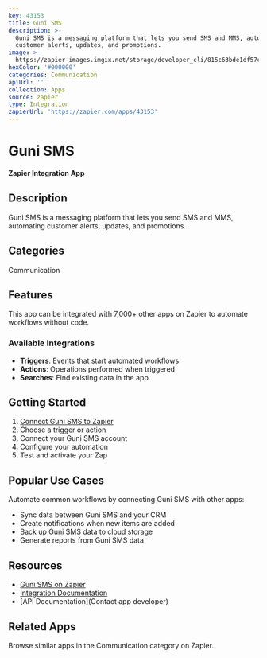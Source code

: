 ```yaml
---
key: 43153
title: Guni SMS
description: >-
  Guni SMS is a messaging platform that lets you send SMS and MMS, automating
  customer alerts, updates, and promotions.
image: >-
  https://zapier-images.imgix.net/storage/developer_cli/815c63bde1df57cbf1fd491b7512276b.png?auto=format%2Ccompress&ixlib=python-3.0.0&q=50
hexColor: '#000000'
categories: Communication
apiUrl: ''
collection: Apps
source: zapier
type: Integration
zapierUrl: 'https://zapier.com/apps/43153'
---
```

# Guni SMS

**Zapier Integration App**

## Description

Guni SMS is a messaging platform that lets you send SMS and MMS, automating customer alerts, updates, and promotions.

## Categories

Communication

## Features

This app can be integrated with 7,000+ other apps on Zapier to automate workflows without code.

### Available Integrations

- **Triggers**: Events that start automated workflows
- **Actions**: Operations performed when triggered
- **Searches**: Find existing data in the app

## Getting Started

1. [Connect Guni SMS to Zapier](https://zapier.com/apps/43153)
2. Choose a trigger or action
3. Connect your Guni SMS account
4. Configure your automation
5. Test and activate your Zap

## Popular Use Cases

Automate common workflows by connecting Guni SMS with other apps:

- Sync data between Guni SMS and your CRM
- Create notifications when new items are added
- Back up Guni SMS data to cloud storage
- Generate reports from Guni SMS data

## Resources

- [Guni SMS on Zapier](https://zapier.com/apps/43153)
- [Integration Documentation](https://zapier.com/apps/43153/integrations)
- [API Documentation](Contact app developer)

## Related Apps

Browse similar apps in the Communication category on Zapier.
